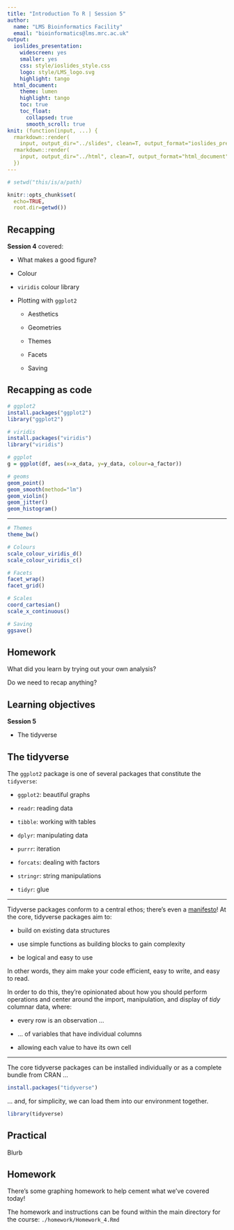 ```yaml
---
title: "Introduction To R | Session 5"
author:
  name: "LMS Bioinformatics Facility"
  email: "bioinformatics@lms.mrc.ac.uk"
output:
  ioslides_presentation:
    widescreen: yes
    smaller: yes
    css: style/ioslides_style.css
    logo: style/LMS_logo.svg
    highlight: tango
  html_document:
    theme: lumen
    highlight: tango
    toc: true
    toc_float:
      collapsed: true
      smooth_scroll: true
knit: (function(input, ...) {
  rmarkdown::render(
    input, output_dir="../slides", clean=T, output_format="ioslides_presentation"); 
  rmarkdown::render(
    input, output_dir="../html", clean=T, output_format="html_document")
  })
---
```


```r
# setwd("this/is/a/path)

knitr::opts_chunk$set(
  echo=TRUE,
  root.dir=getwd())
```

## Recapping

**Session 4** covered:

- What makes a good figure?
  
- Colour
  
- `viridis` colour library
  
- Plotting with `ggplot2`

  * Aesthetics
  
  * Geometries
  
  * Themes
  
  * Facets
  
  * Saving

## Recapping as code

```r
# ggplot2
install.packages("ggplot2")
library("ggplot2")

# viridis
install.packages("viridis")
library("viridis")

# ggplot
g = ggplot(df, aes(x=x_data, y=y_data, colour=a_factor))

# geoms
geom_point()
geom_smooth(method="lm")
geom_violin()
geom_jitter()
geom_histogram()
```

---

```r
# Themes
theme_bw()

# Colours
scale_colour_viridis_d()
scale_colour_viridis_c()

# Facets
facet_wrap()
facet_grid()

# Scales
coord_cartesian()
scale_x_continuous()

# Saving
ggsave()
```

## Homework {data-background=#FDEBD0}

What did you learn by trying out your own analysis?

Do we need to recap anything?

## Learning objectives

**Session 5**
  
- The tidyverse


## The tidyverse

The `ggplot2` package is one of several packages that constitute the `tidyverse`:

- `ggplot2`: beautiful graphs

- `readr`: reading data

- `tibble`: working with tables

- `dplyr`: manipulating data

- `purrr`: iteration

- `forcats`: dealing with factors

- `stringr`: string manipulations

- `tidyr`: glue

---

Tidyverse packages conform to a central ethos; there's even a [manifesto](https://cran.r-project.org/web/packages/tidyverse/vignettes/manifesto.html)! At the core, tidyverse packages aim to:

- build on existing data structures

- use simple functions as building blocks to gain complexity

- be logical and easy to use

In other words, they aim make your code efficient, easy to write, and easy to read.

In order to do this, they're opinionated about how you should perform operations and center around the import, manipulation, and display of *tidy* columnar data, where:

- every row is an observation ...

- ... of variables that have individual columns

- allowing each value to have its own cell

---

The core tidyverse packages can be installed individually or as a complete bundle from CRAN ...

```r
install.packages("tidyverse")
```

... and, for simplicity, we can load them into our environment together.

```r
library(tidyverse)
```





## Practical {data-background=#D6EAF8}

Blurb

## Homework {data-background=#FDEBD0}

There's some graphing homework to help cement what we've covered today!

The homework and instructions can be found within the main directory for the course: `./homework/Homework_4.Rmd`
